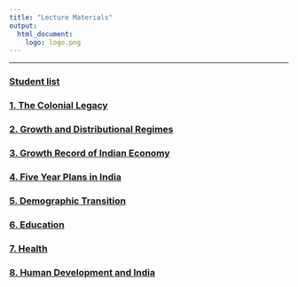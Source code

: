 ```yaml
---
title: "Lecture Materials"
output: 
  html_document:
    logo: logo.png
---
```



---

### [Student list](https://coe.presiuniv.ac.in/coepresi/cbcsodd2021/fetchdata.php?deptVal=&semVal=&orderby=student_name&geVal=ECON03GE3A)

### [1. The Colonial Legacy](content/1.TheColonialLegacy.html){target="_blank"} 
### [2. Growth and Distributional Regimes](content/2.GrowthAndDistributionRegimes.html){target="_blank"} <br>
### [3. Growth Record of Indian Economy](content/3.growth-record-of-indian-economy.html){target="_blank"}
### [4. Five Year Plans in India](content/4.PlanningInIndia.html){target="_blank"}
### [5. Demographic Transition](content/5.DemographicTransition.html){target="_blank"}
### [6. Education](content/6.Education.html){target="_blank"}
### [7. Health](content/7.Health.html){target="_blank"}
### [8. Human Development and India](content/8.HDI.html){target="_blank"}

